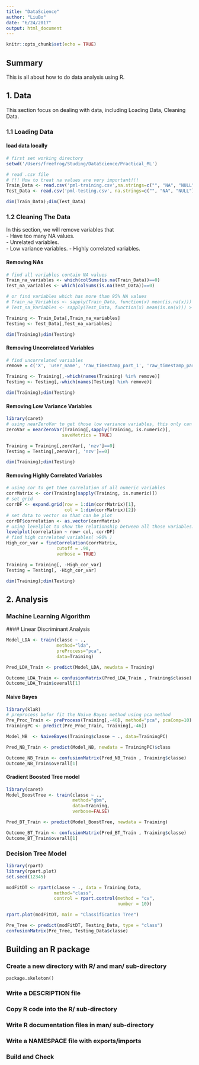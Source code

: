 ```yaml
---
title: "DataScience"
author: "LiuBo"
date: "6/24/2017"
output: html_document
---
```


```r
knitr::opts_chunk$set(echo = TRUE)
```

## Summary
This is all about how to do data analysis using R.

## 1. Data
This section focus on dealing with data, including Loading Data, Cleaning Data.

### 1.1 Loading Data

#### load data locally
```r
# first set working directory
setwd('/Users/freefrog/Studing/DataScience/Practical_ML')

# read .csv file
# !!! How to treat na values are very important!!!
Train_Data <- read.csv('pml-training.csv',na.strings=c("", "NA", "NULL"))
Test_Data <- read.csv('pml-testing.csv', na.strings=c("", "NA", "NULL"))

dim(Train_Data);dim(Test_Data)
```
### 1.2 Cleaning The Data
In this section, we will remove variables that   
- Have too many NA values.      
- Unrelated variables.  
- Low variance variables.
- Highly correlated variables.

#### Removing NAs
``` r
# find all variables contain NA values
Train_na_variables <- which(colSums(is.na(Train_Data))==0)
Test_na_variables <- which(colSums(is.na(Test_Data))==0)

# or find variables which has more than 95% NA values
# Train_na_Variables <- sapply(Train_Data, function(x) mean(is.na(x))) > 0.95
# Test_na_Variables <- sapply(Test_Data, function(x) mean(is.na(x))) > 0.95

Training <- Train_Data[,Train_na_variables]
Testing <- Test_Data[,Test_na_variables]

dim(Training);dim(Testing)
```

#### Removing Uncorrelateed Variables
```r
# find uncorrelated variables
remove = c('X', 'user_name', 'raw_timestamp_part_1', 'raw_timestamp_part_2', 'cvtd_timestamp', 'new_window', 'num_window')

Training <- Training[,-which(names(Training) %in% remove)]
Testing <- Testing[,-which(names(Testing) %in% remove)]

dim(Training);dim(Testing)
```

#### Removing Low Variance Variables
```r
library(caret)
# using nearZeroVar to get those low variance variables, this only can apply on numeric formate.
zeroVar = nearZeroVar(Training[,sapply(Training, is.numeric)],
                     saveMetrics = TRUE)

Training = Training[,zeroVar[, 'nzv']==0]
Testing = Testing[,zeroVar[, 'nzv']==0]

dim(Training);dim(Testing)
```

#### Removing Highly Correlated Variables
```r
# using cor to get thee correlation of all numeric variables
corrMatrix <- cor(Training[sapply(Training, is.numeric)])
# set grid
corrDF <- expand.grid(row = 1:dim(corrMatrix)[1], 
                      col = 1:dim(corrMatrix)[2])
# set data to vector so that can be plot
corrDF$correlation <- as.vector(corrMatrix)
# using levelplot to show the relationship between all those variables.
levelplot(correlation ~ row+ col, corrDF)
# find high correlated variables( >90% )
High_cor_var = findCorrelation(corrMatrix, 
                   cutoff = .90, 
                   verbose = TRUE)

Training = Training[, -High_cor_var]
Testing = Testing[, -High_cor_var]

dim(Training);dim(Testing)
```
## 2. Analysis

### Machine Learning Algorithm

 #### Linear Discriminant Analysis
```r
Model_LDA <- train(classe ~ ., 
                   method="lda", 
                   preProcess="pca", 
                   data=Training)

Pred_LDA_Train <- predict(Model_LDA, newdata = Training)

Outcome_LDA_Train <- confusionMatrix(Pred_LDA_Train , Training$classe)
Outcome_LDA_Train$overall[1]
```

#### Naive Bayes
```r
library(klaR)
# preprocess befor fit the Naive Bayes method using pca method
Pre_Proc_Train <- preProcess(Training[,-46], method="pca", pcaComp=10)
TrainingPC <- predict(Pre_Proc_Train, Training[,-46])

Model_NB  <- NaiveBayes(Training$classe ~ ., data=TrainingPC)

Pred_NB_Train <- predict(Model_NB, newdata = TrainingPC)$class

Outcome_NB_Train <- confusionMatrix(Pred_NB_Train , Training$classe)
Outcome_NB_Train$overall[1]
```

#### Gradient Boosted Tree model
```r
library(caret)
Model_BoostTree <- train(classe ~ ., 
                         method="gbm", 
                         data=Training, 
                         verbose=FALSE)

Pred_BT_Train <- predict(Model_BoostTree, newdata = Training)

Outcome_BT_Train <- confusionMatrix(Pred_BT_Train , Training$classe)
Outcome_BT_Train$overall[1]
```

### Decision Tree Model
```r
library(rpart)
library(rpart.plot)
set.seed(12345)

modFitDT <- rpart(classe ~ ., data = Training_Data,
                  method="class",
                  control = rpart.control(method = "cv",
                                          number = 10))

rpart.plot(modFitDT, main = "Classification Tree")

Pre_Tree <- predict(modFitDT, Testing_Data, type = "class")
confusionMatrix(Pre_Tree, Testing_Data$classe)
```

## Building an R package

### Create a new directory with R/ and man/ sub-directory
`package.skeleton()`

### Write a DESCRIPTION file

### Copy R code into the R/ sub-directory

### Write R documentation files in man/ sub-directory

### Write a NAMESPACE file with exports/imports

### Build and Check








